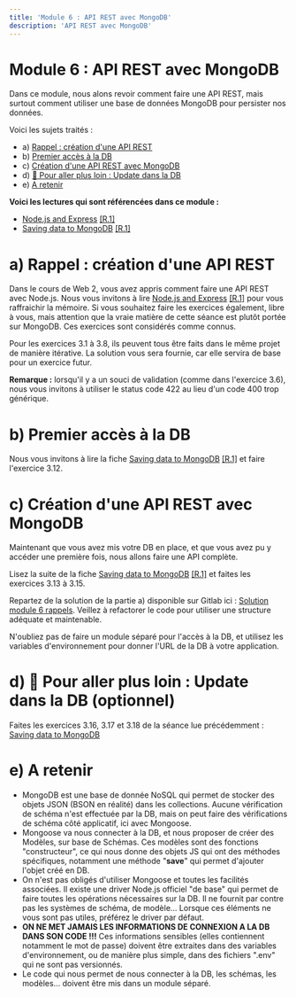 ```yaml
---
title: 'Module 6 : API REST avec MongoDB'
description: 'API REST avec MongoDB'
---
```


# Module 6 : API REST avec MongoDB
Dans ce module, nous alons revoir comment faire une API REST, mais surtout comment utiliser une base de données MongoDB pour persister nos données.

Voici les sujets traités :
- a) [Rappel : création d'une API REST](#a)
- b) [Premier accès à la DB](#b)
- c) [Création d'une API REST avec MongoDB](#c)
- d) [🍬 Pour aller plus loin : Update dans la DB](#d)
- e) [A retenir](#e)

**Voici les lectures qui sont référencées dans ce module :**
- [Node.js and Express](https://fullstackopen.com/en/part3/node_js_and_express) [[R.1]](/references/#r1)
- [Saving data to MongoDB](https://fullstackopen.com/en/part3/saving_data_to_mongo_db) [[R.1]](/references/#r1)

# <a id="a"></a>a) Rappel : création d'une API REST

Dans le cours de Web 2, vous avez appris comment faire une API REST avec Node.js. Nous vous invitons à lire [Node.js and Express](https://fullstackopen.com/en/part3/node_js_and_express) [[R.1]](/references/#r1) pour vous raffraichir la mémoire. Si vous souhaitez faire les exercices également, libre à vous, mais attention que la vraie matière de cette séance est plutôt portée sur MongoDB. Ces exercices sont considérés comme connus.

Pour les exercices 3.1 à 3.8, ils peuvent tous être faits dans le même projet de manière itérative. La solution vous sera fournie, car elle servira de base pour un exercice futur.

**Remarque :** lorsqu'il y a un souci de validation (comme dans l'exercice 3.6), nous vous invitons à utiliser le status code 422 au lieu d'un code 400 trop générique.

# <a id="b"></a>b) Premier accès à la DB

Nous vous invitons à lire la fiche [Saving data to MongoDB](https://fullstackopen.com/en/part3/saving_data_to_mongo_db) [[R.1]](/references/#r1) et faire l'exercice 3.12.

# <a id="c"></a>c) Création d'une API REST avec MongoDB

Maintenant que vous avez mis votre DB en place, et que vous avez pu y accéder une première fois, nous allons faire une API complète.

Lisez la suite de la fiche [Saving data to MongoDB](https://fullstackopen.com/en/part3/saving_data_to_mongo_db) [[R.1]](/references/#r1) et faites les exercices 3.13 à 3.15.

Repartez de la solution de la partie a) disponible sur Gitlab ici : [Solution module 6 rappels](https://gitlab.vinci.be/6i3-web3/2022-2023/module6-rappels). Veillez à refactorer le code pour utiliser une structure adéquate et maintenable.

N'oubliez pas de faire un module séparé pour l'accès à la DB, et utilisez les variables d'environnement pour donner l'URL de la DB à votre application.

# <a id="d"></a>d) 🍬 Pour aller plus loin : Update dans la DB (optionnel)

Faites les exercices 3.16, 3.17 et 3.18 de la séance lue précédemment : [Saving data to MongoDB](https://fullstackopen.com/en/part3/saving_data_to_mongo_db#exercises-3-15-3-18)

# <a id="e"></a>e) A retenir

* MongoDB est une base de donnée NoSQL qui permet de stocker des objets JSON (BSON en réalité) dans les collections. Aucune vérification de schéma n'est effectuée par la DB, mais on peut faire des vérifications de schéma côté applicatif, ici avec Mongoose.
* Mongoose va nous connecter à la DB, et nous proposer de créer des Modèles, sur base de Schémas. Ces modèles sont des fonctions "constructeur", ce qui nous donne des objets JS qui ont des méthodes spécifiques, notamment une méthode "**save**" qui permet d'ajouter l'objet créé en DB.
* On n'est pas obligés d'utiliser Mongoose et toutes les facilités associées. Il existe une driver Node.js officiel "de base" qui permet de faire toutes les opérations nécessaires sur la DB. Il ne fournit par contre pas les systèmes de schéma, de modèle... Lorsque ces éléments ne vous sont pas utiles, préférez le driver par défaut.
* **ON NE MET JAMAIS LES INFORMATIONS DE CONNEXION A LA DB DANS SON CODE !!!** Ces informations sensibles (elles contiennent notamment le mot de passe) doivent être extraites dans des variables d'environnement, ou de manière plus simple, dans des fichiers ".env" qui ne sont pas versionnés.
* Le code qui nous permet de nous connecter à la DB, les schémas, les modèles...  doivent être mis dans un module séparé.